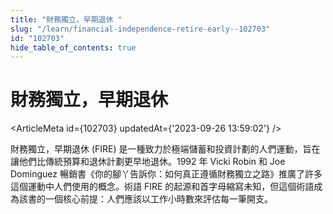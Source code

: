 ```yaml
---
title: "財務獨立，早期退休 "
slug: "/learn/financial-independence-retire-early--102703"
id: "102703"
hide_table_of_contents: true
---
```



# 財務獨立，早期退休 

<ArticleMeta id={102703} updatedAt={'2023-09-26 13:59:02'} />
<div className='border-solid border-b border-t-0 my-4 border-[var(--ifm-color-gray-300)]' />

財務獨立，早期退休 (FIRE) 是一種致力於極端儲蓄和投資計劃的人們運動，旨在讓他們比傳統預算和退休計劃更早地退休。1992 年 Vicki Robin 和 Joe Dominguez 暢銷書《你的腳丫告訴你：如何真正遵循財務獨立之路》推廣了許多這個運動中人們使用的概念。術語 FIRE 的起源和首字母縮寫未知，但這個術語成為該書的一個核心前提：人們應該以工作小時數來評估每一筆開支。
